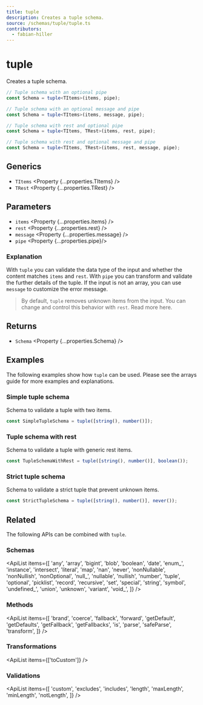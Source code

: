 ```yaml
---
title: tuple
description: Creates a tuple schema.
source: /schemas/tuple/tuple.ts
contributors:
  - fabian-hiller
---
```



# tuple

Creates a tuple schema.

```ts
// Tuple schema with an optional pipe
const Schema = tuple<TItems>(items, pipe);

// Tuple schema with an optional message and pipe
const Schema = tuple<TItems>(items, message, pipe);

// Tuple schema with rest and optional pipe
const Schema = tuple<TItems, TRest>(items, rest, pipe);

// Tuple schema with rest and optional message and pipe
const Schema = tuple<TItems, TRest>(items, rest, message, pipe);
```

## Generics

- `TItems` <Property {...properties.TItems} />
- `TRest` <Property {...properties.TRest} />

## Parameters

- `items` <Property {...properties.items} />
- `rest` <Property {...properties.rest} />
- `message` <Property {...properties.message} />
- `pipe` <Property {...properties.pipe}/>

### Explanation

With `tuple` you can validate the data type of the input and whether the content matches `items` and `rest`. With `pipe` you can transform and validate the further details of the tuple. If the input is not an array, you can use `message` to customize the error message.

> By default, `tuple` removes unknown items from the input. You can change and control this behavior with `rest`. Read more <Link href="/guides/arrays/#rest-argument">here</Link>.

## Returns

- `Schema` <Property {...properties.Schema} />

## Examples

The following examples show how `tuple` can be used. Please see the <Link href="/guides/arrays/">arrays guide</Link> for more examples and explanations.

### Simple tuple schema

Schema to validate a tuple with two items.

```ts
const SimpleTupleSchema = tuple([string(), number()]);
```

### Tuple schema with rest

Schema to validate a tuple with generic rest items.

```ts
const TupleSchemaWithRest = tuple([string(), number()], boolean());
```

### Strict tuple schema

Schema to validate a strict tuple that prevent unknown items.

```ts
const StrictTupleSchema = tuple([string(), number()], never());
```

## Related

The following APIs can be combined with `tuple`.

### Schemas

<ApiList
  items={[
    'any',
    'array',
    'bigint',
    'blob',
    'boolean',
    'date',
    'enum_',
    'instance',
    'intersect',
    'literal',
    'map',
    'nan',
    'never',
    'nonNullable',
    'nonNullish',
    'nonOptional',
    'null_',
    'nullable',
    'nullish',
    'number',
    'tuple',
    'optional',
    'picklist',
    'record',
    'recursive',
    'set',
    'special',
    'string',
    'symbol',
    'undefined_',
    'union',
    'unknown',
    'variant',
    'void_',
  ]}
/>

### Methods

<ApiList
  items={[
    'brand',
    'coerce',
    'fallback',
    'forward',
    'getDefault',
    'getDefaults',
    'getFallback',
    'getFallbacks',
    'is',
    'parse',
    'safeParse',
    'transform',
  ]}
/>

### Transformations

<ApiList items={['toCustom']} />

### Validations

<ApiList
  items={[
    'custom',
    'excludes',
    'includes',
    'length',
    'maxLength',
    'minLength',
    'notLength',
  ]}
/>
